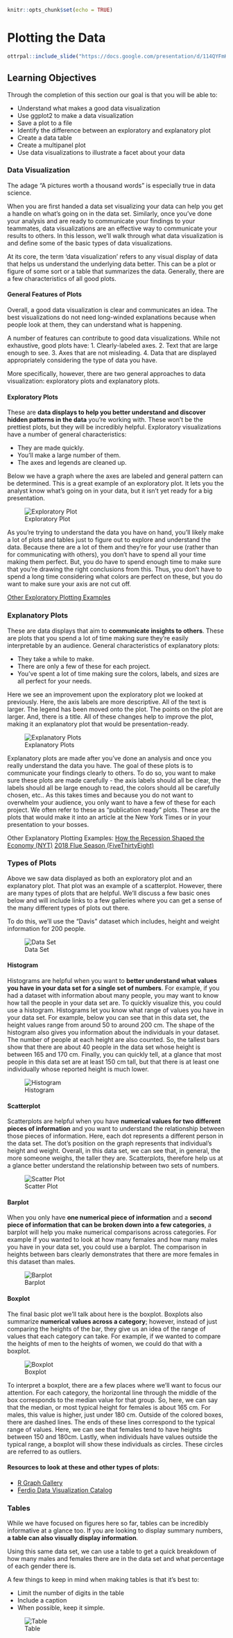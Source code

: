 

```r
knitr::opts_chunk$set(echo = TRUE)
```

# **Plotting the Data**

```r
ottrpal::include_slide("https://docs.google.com/presentation/d/114QYFmKuJ2M5E3tlBw8Gwu2xI09tb8gnrKrNkMY9CG4/edit#slide=id.g145cde68be4_0_98")
```

## Learning Objectives

Through the completion of this section our goal is that you will be able to:

- Understand what makes a good data visualization
- Use ggplot2 to make a data visualization
- Save a plot to a file
- Identify the difference between an exploratory and explanatory plot
- Create a data table
- Create a multipanel plot
- Use data visualizations to illustrate a facet about your data

### Data Visualization

The adage "A pictures worth a thousand words" is especially true in data science.

When you are first handed a data set visualizing your data can help you get a handle on what's going on in the data set. Similarly, once you've done your analysis and are ready to communicate your findings to your teammates, data visualizations are an effective way to communicate your results to others. In this lesson, we'll walk through what data visualization is and define some of the basic types of data visualizations.


At its core, the term 'data visualization' refers to any visual display of data that helps us understand the underlying data better. This can be a plot or figure of some sort or a table that summarizes the data. Generally, there are a few characteristics of all good plots.

#### General Features of Plots

Overall, a good data visualization is clear and communicates an idea. The best visualizations do not need long-winded explanations because when people look at them, they can understand what is happening.

A number of features can contribute to good data visualizations. While not exhaustive, good plots have:
1. Clearly-labeled axes.
2. Text that are large enough to see.
3. Axes that are not misleading.
4. Data that are displayed appropriately considering the type of data you have.  

More specifically, however, there are two general approaches to data visualization: exploratory plots and explanatory plots.

#### Exploratory Plots

These are **data displays to help you better understand and discover hidden patterns in the data** you're working with. These won't be the prettiest plots, but they will be incredibly helpful. Exploratory visualizations have a number of general characteristics:

* They are made quickly.
* You'll make a large number of them.
* The axes and legends are cleaned up.

Below we have a graph where the axes are labeled and general pattern can be determined. This is a great example of an exploratory plot. It lets you the analyst know what's going on in your data, but it isn't yet ready for a big presentation.

![Exploratory Plot](https://docs.google.com/presentation/d/1MiYOmyqu6Et6mBVTS91gip8h-tids8Wo0JDlMfXULqE/export/png?id=1MiYOmyqu6Et6mBVTS91gip8h-tids8Wo0JDlMfXULqE&pageid=g313d6498b0_0_67)

As you're trying to understand the data you have on hand, you'll likely make a lot of plots and tables just to figure out to explore and understand the data. Because there are a lot of them and they're for your use (rather than for communicating with others), you don't have to spend all your time making them perfect. But, you do have to spend enough time to make sure that you're drawing the right conclusions from this. Thus, you don't have to spend a long time considering what colors are perfect on these, but you do want to make sure your axis are not cut off.  

[Other Exploratory Plotting Examples](https://towardsdatascience.com/visualizing-your-exploratory-data-analysis-d2d6c2e3b30e)

### Explanatory Plots

These are data displays that aim to **communicate insights to others**. These are plots that you spend a lot of time making sure they're easily interpretable by an audience. General characteristics of explanatory plots:

* They take a while to make.
* There are only a few of these for each project.
* You've spent a lot of time making sure the colors, labels, and sizes are all perfect for your needs.

Here we see  an improvement upon the exploratory plot we looked at previously. Here, the axis labels are more descriptive. All of the text is larger. The legend has been moved onto the plot. The points on the plot are larger. And, there is a title. All of these changes help to improve the plot, making it an explanatory plot that would be presentation-ready.


![Explanatory Plots](https://docs.google.com/presentation/d/1MiYOmyqu6Et6mBVTS91gip8h-tids8Wo0JDlMfXULqE/export/png?id=1MiYOmyqu6Et6mBVTS91gip8h-tids8Wo0JDlMfXULqE&pageid=g313d6498b0_0_73)

Explanatory plots are made after you've done an analysis and once you really understand the data you have. The goal of these plots is to communicate your findings clearly to others. To do so, you want to make sure these plots are made carefully - the axis labels should all be clear, the labels should all be large enough to read, the colors should all be carefully chosen, etc.. As this takes times and because you do not want to overwhelm your audience, you only want to have a few of these for each project. We often refer to these as "publication ready" plots. These are the plots that would make it into an article at the New York Times or in your presentation to your bosses.

Other Explanatory Plotting Examples:
[How the Recession Shaped the Economy (NYT)](https://www.nytimes.com/interactive/2014/06/05/upshot/how-the-recession-reshaped-the-economy-in-255-charts.html)
[2018 Flue Season (FiveThirtyEight)](https://fivethirtyeight.com/features/america-should-have-stayed-home-this-flu-season/)

### Types of Plots

Above we saw data displayed as both an exploratory plot and an explanatory plot. That plot was an example of a scatterplot. However, there are many types of plots that are helpful. We'll discuss a few basic ones below and will include links to a few galleries where you can get a sense of the many different types of plots out there.

To do this, we'll use the "Davis" dataset which includes, height and weight information for 200 people.


![Data Set](https://docs.google.com/presentation/d/1MiYOmyqu6Et6mBVTS91gip8h-tids8Wo0JDlMfXULqE/export/png?id=1MiYOmyqu6Et6mBVTS91gip8h-tids8Wo0JDlMfXULqE&pageid=g313d6498b0_0_128)

#### Histogram

Histograms are helpful when you want to **better understand what values you have in your data set for a single set of numbers**. For example, if you had a dataset with information about many people, you may want to know how tall the people in your data set are. To quickly visualize this, you could use a histogram. Histograms let you know what range of values you have in your data set. For example, below you can see that in this data set, the height values range from around 50 to around 200 cm. The shape of the histogram also gives you information about the individuals in your dataset. The number of people at each height are also counted. So, the tallest bars show that there are about 40 people in the data set whose height is between 165 and 170 cm. Finally, you can quickly tell, at a glance that most people in this data set are at least 150 cm tall, but that there is at least one individually whose reported height is much lower.


![Histogram](https://docs.google.com/presentation/d/1MiYOmyqu6Et6mBVTS91gip8h-tids8Wo0JDlMfXULqE/export/png?id=1MiYOmyqu6Et6mBVTS91gip8h-tids8Wo0JDlMfXULqE&pageid=g313d6498b0_0_119)

#### Scatterplot

Scatterplots are helpful when you have **numerical values for two different pieces of information** and you want to understand the relationship between those pieces of information. Here, each dot represents a different person in the data set. The dot's position on the graph represents that individual's height and weight. Overall, in this data set, we can see that, in general, the more someone weighs, the taller they are. Scatterplots, therefore help us at a glance better understand the relationship between two sets of numbers.


![Scatter Plot](https://docs.google.com/presentation/d/1MiYOmyqu6Et6mBVTS91gip8h-tids8Wo0JDlMfXULqE/export/png?id=1MiYOmyqu6Et6mBVTS91gip8h-tids8Wo0JDlMfXULqE&pageid=g313d6498b0_0_98)

#### Barplot

When you only have **one numerical piece of information** and a **second piece of information that can be broken down into a few categories**, a barplot will help you make numerical comparisons across categories. For example if you wanted to look at how many females and how many males you have in your data set, you could use a barplot.  The comparison in heights between bars clearly demonstrates that there are more females in this dataset than males.


![Barplot](https://docs.google.com/presentation/d/1MiYOmyqu6Et6mBVTS91gip8h-tids8Wo0JDlMfXULqE/export/png?id=1MiYOmyqu6Et6mBVTS91gip8h-tids8Wo0JDlMfXULqE&pageid=g313d6498b0_0_114)

#### Boxplot

The final basic plot we'll talk about here is the boxplot. Boxplots also summarize **numerical values across a category**; however, instead of just comparing the heights of the bar, they give us an idea of the range of values that each category can take. For example, if we wanted to compare the heights of men to the heights of women, we could do that with a boxplot.


![Boxplot](https://docs.google.com/presentation/d/1MiYOmyqu6Et6mBVTS91gip8h-tids8Wo0JDlMfXULqE/export/png?id=1MiYOmyqu6Et6mBVTS91gip8h-tids8Wo0JDlMfXULqE&pageid=g313d6498b0_0_134)

To interpret a boxplot, there are a few places where we'll want to focus our attention. For each category, the horizontal line through the middle of the box corresponds to the median value for that group. So, here, we can say that the median, or most typical height for females is about 165 cm. For males, this value is higher, just under 180 cm. Outside of the colored boxes, there are dashed lines. The ends of these lines correspond to the typical range of values. Here, we can see that females tend to have heights between 150 and 180cm. Lastly, when individuals have values outside the typical range, a boxplot will show these individuals as circles. These circles are referred to as outliers.

#### Resources to look at these and other types of plots:
* [R Graph Gallery](https://www.r-graph-gallery.com/)
* [Ferdio Data Visualization Catalog](http://datavizproject.com/)


### Tables

While we have focused on figures here so far, tables can be incredibly informative at a glance too. If you are looking to display summary numbers, **a table can also visually display information**.

Using this same data set, we can use a table to get a quick breakdown of how many males and females there are in the data set and what percentage of each gender there is.

A few things to keep in mind when making tables is that it's best to:

* Limit the number of digits in the table
* Include a caption
* When possible, keep it simple.


![Table](https://docs.google.com/presentation/d/1MiYOmyqu6Et6mBVTS91gip8h-tids8Wo0JDlMfXULqE/export/png?id=1MiYOmyqu6Et6mBVTS91gip8h-tids8Wo0JDlMfXULqE&pageid=g313d6498b0_0_207)
